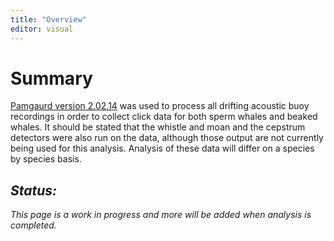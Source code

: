 ```yaml
---
title: "Overview"
editor: visual
---
```


# Summary

[Pamgaurd version 2.02.14](https://www.pamguard.org/releases/download.html) was used to process all drifting acoustic buoy recordings in order to collect click data for both sperm whales and beaked whales. It should be stated that the whistle and moan and the cepstrum detectors were also run on the data, although those output are not currently being used for this analysis. Analysis of these data will differ on a species by species basis.

## *Status:*

*This page is a work in progress and more will be added when analysis is completed.*

# 
